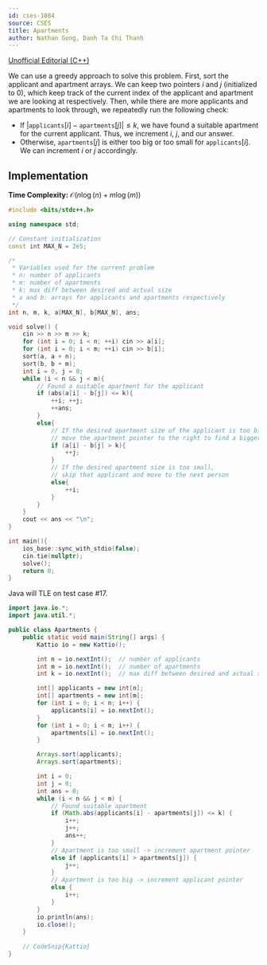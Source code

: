 ```yaml
---
id: cses-1084
source: CSES
title: Apartments
author: Nathan Gong, Danh Ta Chi Thanh
---
```


[Unofficial Editorial (C++)](https://codeforces.com/blog/entry/83295)

We can use a greedy approach to solve this problem. First, sort the applicant
and apartment arrays. We can keep two pointers $i$ and $j$ (initialized to 0),
which keep track of the current index of the applicant and apartment we are
looking at respectively. Then, while there are more applicants and apartments to
look through, we repeatedly run the following check:

- If $|\texttt{applicants}[i] - \texttt{apartments}[j]| \leq k$, we have found a
  suitable apartment for the current applicant. Thus, we increment $i$, $j$, and
  our answer.
- Otherwise, $\texttt{apartments}[j]$ is either too big or too small for
  $\texttt{applicants}[i]$. We can increment $i$ or $j$ accordingly.

## Implementation

**Time Complexity:** $\mathcal{O}(n\log(n)+m\log(m))$

<LanguageSection>

<CPPSection>

```cpp
#include <bits/stdc++.h>

using namespace std;

// Constant initialization
const int MAX_N = 2e5;

/*	
 * Variables used for the current problem
 * n: number of applicants
 * m: number of apartments
 * k: max diff between desired and actual size
 * a and b: arrays for applicants and apartments respectively
 */
int n, m, k, a[MAX_N], b[MAX_N], ans;

void solve() {
	cin >> n >> m >> k;
	for (int i = 0; i < n; ++i) cin >> a[i];
	for (int i = 0; i < m; ++i) cin >> b[i];
	sort(a, a + n);
	sort(b, b + m);
	int i = 0, j = 0;
	while (i < n && j < m){
		// Found a suitable apartment for the applicant
		if (abs(a[i] - b[j]) <= k){
			++i; ++j;
			++ans;
		}
		else{
			// If the desired apartment size of the applicant is too big,
			// move the apartment pointer to the right to find a bigger one
			if (a[i] - b[j] > k){
				++j;
			}
			// If the desired apartment size is too small,
			// skip that applicant and move to the next person
			else{
				++i;
			}
		}
	}
	cout << ans << "\n";
}

int main(){
	ios_base::sync_with_stdio(false);
	cin.tie(nullptr);
	solve();
	return 0;
}
```

</CPPSection>

<JavaSection>

<Warning>
Java will TLE on test case #17.
</Warning>

```java
import java.io.*;
import java.util.*;

public class Apartments {
	public static void main(String[] args) {
		Kattio io = new Kattio();

		int n = io.nextInt();  // number of applicants
		int m = io.nextInt();  // number of apartments
		int k = io.nextInt();  // max diff between desired and actual size

		int[] applicants = new int[n];
		int[] apartments = new int[m];
		for (int i = 0; i < n; i++) {
			applicants[i] = io.nextInt();
		}
		for (int i = 0; i < m; i++) {
			apartments[i] = io.nextInt();
		}

		Arrays.sort(applicants);
		Arrays.sort(apartments);

		int i = 0;
		int j = 0;
		int ans = 0;
		while (i < n && j < m) {
			// Found suitable apartment
			if (Math.abs(applicants[i] - apartments[j]) <= k) {
				i++;
				j++;
				ans++;
			}
			// Apartment is too small -> increment apartment pointer
			else if (applicants[i] > apartments[j]) {
				j++;
			}
			// Apartment is too big -> increment applicant pointer
			else {
				i++;
			}
		}
		io.println(ans);
		io.close();
	}
	
	// CodeSnip{Kattio}
}
```

</JavaSection>

</LanguageSection>
